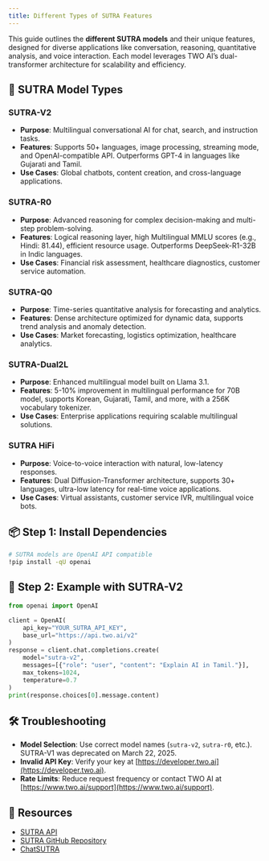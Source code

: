 ```yaml
---
title: Different Types of SUTRA Features
---
```


This guide outlines the **different SUTRA models** and their unique features, designed for diverse applications like conversation, reasoning, quantitative analysis, and voice interaction. Each model leverages TWO AI’s dual-transformer architecture for scalability and efficiency.

## 🌟 SUTRA Model Types

### SUTRA-V2

- **Purpose**: Multilingual conversational AI for chat, search, and instruction tasks.
- **Features**: Supports 50+ languages, image processing, streaming mode, and OpenAI-compatible API. Outperforms GPT-4 in languages like Gujarati and Tamil.[](https://www.deeplearning.ai/the-batch/startup-two-ai-launches-sutra-a-multilingual-model-for-south-asian-markets/)[](https://www.two.ai/blog/sutra-v2-is-here)
- **Use Cases**: Global chatbots, content creation, and cross-language applications.

### SUTRA-R0

- **Purpose**: Advanced reasoning for complex decision-making and multi-step problem-solving.
- **Features**: Logical reasoning layer, high Multilingual MMLU scores (e.g., Hindi: 81.44), efficient resource usage. Outperforms DeepSeek-R1-32B in Indic languages.[](https://www.analyticsvidhya.com/blog/2025/02/sutra-r0/)[](https://analyticsindiamag.com/ai-news-updates/jio-backed-two-ai-launches-multilingual-reasoning-model-sutra-r0/)
- **Use Cases**: Financial risk assessment, healthcare diagnostics, customer service automation.

### SUTRA-Q0

- **Purpose**: Time-series quantitative analysis for forecasting and analytics.
- **Features**: Dense architecture optimized for dynamic data, supports trend analysis and anomaly detection.[](https://www.two.ai/sutra)
- **Use Cases**: Market forecasting, logistics optimization, healthcare analytics.

### SUTRA-Dual2L

- **Purpose**: Enhanced multilingual model built on Llama 3.1.
- **Features**: 5-10% improvement in multilingual performance for 70B model, supports Korean, Gujarati, Tamil, and more, with a 256K vocabulary tokenizer.[](https://analyticsindiamag.com/ai-news-updates/two-announces-sutra-dual2l-a-multilingual-ai-model-using-llama-3-1/)
- **Use Cases**: Enterprise applications requiring scalable multilingual solutions.

### SUTRA HiFi

- **Purpose**: Voice-to-voice interaction with natural, low-latency responses.
- **Features**: Dual Diffusion-Transformer architecture, supports 30+ languages, ultra-low latency for real-time voice applications.[](https://analyticsindiamag.com/ai-news-updates/jio-backed-two-ai-launches-multilingual-voice-model-sutra-hifi/)
- **Use Cases**: Virtual assistants, customer service IVR, multilingual voice bots.

## 📦 Step 1: Install Dependencies

```bash
# SUTRA models are OpenAI API compatible
!pip install -qU openai
```

## 🔐 Step 2: Example with SUTRA-V2

```python
from openai import OpenAI

client = OpenAI(
    api_key="YOUR_SUTRA_API_KEY",
    base_url="https://api.two.ai/v2"
)
response = client.chat.completions.create(
    model="sutra-v2",
    messages=[{"role": "user", "content": "Explain AI in Tamil."}],
    max_tokens=1024,
    temperature=0.7
)
print(response.choices[0].message.content)
```

## 🛠 Troubleshooting

- **Model Selection**: Use correct model names (`sutra-v2`, `sutra-r0`, etc.). SUTRA-V1 was deprecated on March 22, 2025.[](https://www.two.ai/blog/sutra-v2-is-here)
- **Invalid API Key**: Verify your key at [https://developer.two.ai](https://developer.two.ai).
- **Rate Limits**: Reduce request frequency or contact TWO AI at [https://www.two.ai/support](https://www.two.ai/support).

## 📎 Resources

- [SUTRA API](https://developer.two.ai)
- [SUTRA GitHub Repository](https://github.com/sutra-dev/sutra-cookbook)
- [ChatSUTRA](https://chat.two.ai)
